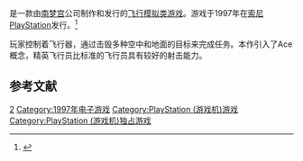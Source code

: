 {{NoteTA
| G1=Games
}}

{{Infobox video game
| title = 皇牌空戰 2
| japanese = エースコンバット2
| english = Ace Combat 2
| image = <!-- 檔案不存在 File:Ace Combat 2 screenshot.png ，可從英文維基百科取得 -->
| developer = [[南夢宮|南夢宮]]
| publisher = 南夢宮
| designer = Masanori Kato
| composer = Kota Takahashi
| series = [[皇牌空戰系列|皇牌空戰系列]]
| platforms = [[PlayStation_(游戏机)|PlayStation]]
| released = {{vgrelease|JP|May 30, 1997|NA|July 31, 1997|EU|October 1997}}
| genre = [[飛行模擬遊戲|飛行模擬]]
| modes = [[單人電子遊戲|单人]]、[[多人電子遊戲|多人]]
}}

{{vgname|皇牌空战2|ja=エースコンバット2|en=Ace Combat 2|cn=皇牌空战2|tw=空戰奇兵2}}是一款由[[南梦宫|南梦宫]]公司制作和发行的[[飞行模拟类游戏|飞行模拟类游戏]]。游戏于1997年在[[索尼|索尼]][[PlayStation_(遊戲機)|PlayStation]]发行。<ref name="gamefaqs">{{cite web| url = http://www.gamefaqs.com/ps/196535-ace-combat-2/data| title = Release information| publisher = [[GameFAQs|GameFAQs]]| date = | accessdate = 2015-12-11| language = en| archive-date = 2017-10-22| archive-url = https://web.archive.org/web/20171022193900/https://www.gamefaqs.com/ps/196535-ace-combat-2/data| dead-url = no}}</ref>

玩家控制着飞行器，通过击毁多种空中和地面的目标来完成任务。本作引入了Ace概念，精英飞行员比标准的飞行员具有较好的射击能力。

== 参考文献 ==
{{reflist}}

{{皇牌空战系列}}

{{DEFAULTSORT:Ace Combat 2}}
[[Category:皇牌空战系列|2]]
[[Category:1997年电子游戏|Category:1997年电子游戏]]
[[Category:PlayStation_(游戏机)游戏|Category:PlayStation (游戏机)游戏]]
[[Category:PlayStation_(游戏机)独占游戏|Category:PlayStation (游戏机)独占游戏]]

{{flightsim-videogame-stub}}
{{BandaiNamco-stub}}